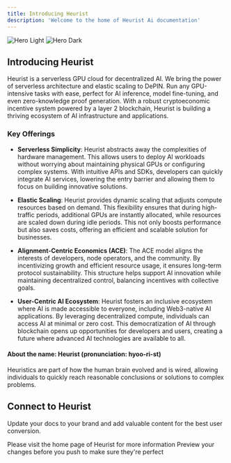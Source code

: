 ```yaml
---
title: Introducing Heurist
description: 'Welcome to the home of Heurist Ai documentation'
---
```


<img
  className="block dark:hidden"
  src="/images/hero/hero-light.svg"
  alt="Hero Light"
/>
<img
  className="hidden dark:block"
  src="/images/hero/hero-dark.svg"
  alt="Hero Dark"
/>

## Introducing Heurist

Heurist is a serverless GPU cloud for decentralized AI. We bring the power of serverless architecture and elastic scaling to DePIN. Run any GPU-intensive tasks with ease, perfect for AI inference, model fine-tuning, and even zero-knowledge proof generation. With a robust cryptoeconomic incentive system powered by a layer 2 blockchain, Heurist is building a thriving ecosystem of AI infrastructure and applications.

### Key Offerings

- **Serverless Simplicity**: Heurist abstracts away the complexities of hardware management. This allows users to deploy AI workloads without worrying about maintaining physical GPUs or configuring complex systems. With intuitive APIs and SDKs, developers can quickly integrate AI services, lowering the entry barrier and allowing them to focus on building innovative solutions.
  
- **Elastic Scaling**: Heurist provides dynamic scaling that adjusts compute resources based on demand. This flexibility ensures that during high-traffic periods, additional GPUs are instantly allocated, while resources are scaled down during idle periods. This not only boosts performance but also saves costs, offering an efficient and scalable solution for businesses.

- **Alignment-Centric Economics (ACE)**: The ACE model aligns the interests of developers, node operators, and the community. By incentivizing growth and efficient resource usage, it ensures long-term protocol sustainability. This structure helps support AI innovation while maintaining decentralized control, balancing incentives with collective goals.

- **User-Centric AI Ecosystem**: Heurist fosters an inclusive ecosystem where AI is made accessible to everyone, including Web3-native AI applications. By leveraging decentralized compute, individuals can access AI at minimal or zero cost. This democratization of AI through blockchain opens up opportunities for developers and users, creating a future where advanced AI technologies are available to all.

#### About the name: Heurist (pronunciation: hyoo-ri-st)

Heuristics are part of how the human brain evolved and is wired, allowing individuals to quickly reach reasonable conclusions or solutions to complex problems.



## Connect to Heurist

Update your docs to your brand and add valuable content for the best user conversion.

<CardGroup cols={2}>
  <Card
    title="Heurist Website"
    icon="globe"
    href="https://www.heurist.ai/"
  >
    Please visit the home page of Heurist for more information
  </Card>
  <Card
    title="Contact us"
    icon="envelope"
    href="mailto:team@heurist.xyz"
  >
    Preview your changes before you push to make sure they're perfect
  </Card>
</CardGroup>